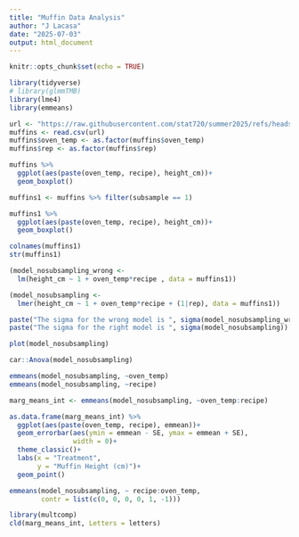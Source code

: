 ```yaml
---
title: "Muffin Data Analysis"
author: "J Lacasa"
date: "2025-07-03"
output: html_document
---
```


```r
knitr::opts_chunk$set(echo = TRUE)
```

```r
library(tidyverse)
# library(glmmTMB)
library(lme4)
library(emmeans)
```


```r
url <- "https://raw.githubusercontent.com/stat720/summer2025/refs/heads/main/data/muffin_data.csv"
muffins <- read.csv(url)
muffins$oven_temp <- as.factor(muffins$oven_temp)
muffins$rep <- as.factor(muffins$rep)
```

```r
muffins %>% 
  ggplot(aes(paste(oven_temp, recipe), height_cm))+
  geom_boxplot()

```

```r
muffins1 <- muffins %>% filter(subsample == 1)
```

```r
muffins1 %>% 
  ggplot(aes(paste(oven_temp, recipe), height_cm))+
  geom_boxplot()

```

```r
colnames(muffins1)
str(muffins1)

(model_nosubsampling_wrong <- 
  lm(height_cm ~ 1 + oven_temp*recipe , data = muffins1))

(model_nosubsampling <- 
  lmer(height_cm ~ 1 + oven_temp*recipe + (1|rep), data = muffins1))

paste("The sigma for the wrong model is ", sigma(model_nosubsampling_wrong))
paste("The sigma for the right model is ", sigma(model_nosubsampling))
```

```r
plot(model_nosubsampling)
```


```r
car::Anova(model_nosubsampling)
```

```r
emmeans(model_nosubsampling, ~oven_temp)
emmeans(model_nosubsampling, ~recipe)
```

```r
marg_means_int <- emmeans(model_nosubsampling, ~oven_temp:recipe)
```
```r
as.data.frame(marg_means_int) %>% 
  ggplot(aes(paste(oven_temp, recipe), emmean))+
  geom_errorbar(aes(ymin = emmean - SE, ymax = emmean + SE), 
                width = 0)+
  theme_classic()+
  labs(x = "Treatment", 
       y = "Muffin Height (cm)")+
  geom_point()

```

```r
emmeans(model_nosubsampling, ~ recipe:oven_temp, 
        contr = list(c(0, 0, 0, 0, 1, -1)))
```

```r
library(multcomp)
cld(marg_means_int, Letters = letters)
```



